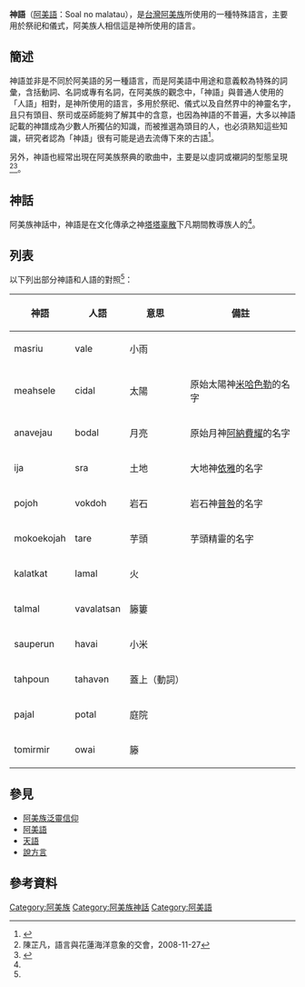 '''神語'''（[[阿美語|阿美語]]：Soal no malatau），是[[台灣|台灣]][[阿美族|阿美族]]所使用的一種特殊語言，主要用於祭祀和儀式，阿美族人相信這是神所使用的語言。
==簡述==
神語並非是不同於阿美語的另一種語言，而是阿美語中用途和意義較為特殊的詞彙，含括動詞、名詞或專有名詞，在阿美族的觀念中，「神語」與普通人使用的「人語」相對，是神所使用的語言，多用於祭祀、儀式以及自然界中的神靈名字，且只有頭目、祭司或巫師能夠了解其中的含意，也因為神語的不普遍，大多以神語記載的神譜成為少數人所獨佔的知識，而被推選為頭目的人，也必須熟知這些知識，研究者認為「神語」很有可能是過去流傳下來的古語<ref name="阿美族之宗教及神話">{{cite web|author=王崧興|title=馬太安阿美族之宗教及神話|url=https://www.ioe.sinica.edu.tw/mobile/content/Periodicals_Content.aspx?SiteID=530164240637641451&Menuid=530205601306173463&Msid=530207124576460556|publisher=民族學研究所|work=中央研究院|accessdate=1961年 秋季|archive-date=2020-08-25|archive-url=https://web.archive.org/web/20200825054829/https://www.ioe.sinica.edu.tw/mobile/content/Periodicals_Content.aspx?SiteID=530164240637641451&Menuid=530205601306173463&Msid=530207124576460556|dead-url=no}}</ref>。

另外，神語也經常出現在阿美族祭典的歌曲中，主要是以虛詞或襯詞的型態呈現<ref>陳芷凡，語言與花蓮海洋意象的交會，2008-11-27</ref><ref name="臺灣土著民族的社會與文化">{{cite web|author=李亦園|title=臺灣土著民族的社會與文化|url=https://www.books.com.tw/products/0010015732|publisher=聯經|work=|accessdate=1982-04-01|isbn=9570813539}}</ref>。

==神話==
{{main|四神聯袂}}
阿美族神話中，神語是在文化傳承之神[[塔塔辜散|塔塔辜散]]下凡期間教導族人的<ref name="阿美族之宗教及神話" />。

==列表==
以下列出部分神語和人語的對照<ref name="阿美族之宗教及神話" />：
{| class="wikitable sortable"
!神語!!人語!!意思!!備註
|-
|masriu
|vale
|小雨
|
|-
|meahsele
|cidal
|太陽
|原始太陽神[[米哈色勒|米哈色勒]]的名字
|-
|anavejau
|bodal
|月亮
|原始月神[[阿納費耀|阿納費耀]]的名字
|-
|ija
|sra
|土地
|大地神[[依雅|依雅]]的名字
|-
|pojoh
|vokdoh
|岩石
|岩石神[[普咎|普咎]]的名字
|-
|mokoekojah
|tare
|芋頭
|芋頭精靈的名字
|-
|kalatkat
|lamal
|火
|
|-
|talmal
|vavalatsan
|籐簍
|
|-
|sauperun
|havai
|小米
|
|-
|tahpoun
|tahavən
|蓋上（動詞）
|
|-
|pajal
|potal
|庭院
|
|-
|tomirmir
|owai
|籐
|
|}

==參見==
*[[阿美族泛靈信仰|阿美族泛靈信仰]]
*[[阿美語|阿美語]]
*[[天語|天語]]
*[[說方言|說方言]]

==參考資料==
{{reflist}}
[[Category:阿美族|Category:阿美族]]
[[Category:阿美族神話|Category:阿美族神話]]
[[Category:阿美語|Category:阿美語]]
{{Myth-stub}}